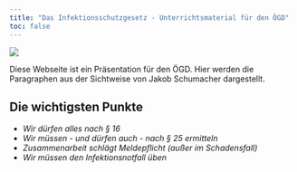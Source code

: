 ```yaml
---
title: "Das Infektionsschutzgesetz - Unterrichtsmaterial für den ÖGD"
toc: false
---
```

![](logo.png)

Diese Webseite ist ein Präsentation für den ÖGD. Hier werden die Paragraphen aus der Sichtweise von Jakob Schumacher dargestellt.


## Die wichtigsten Punkte
* _Wir dürfen alles nach § 16_
* _Wir müssen - und dürfen auch - nach § 25 ermitteln_
* _Zusammenarbeit schlägt Meldepflicht (außer im Schadensfall)_
* _Wir müssen den Infektionsnotfall üben_
